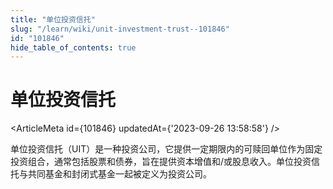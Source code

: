```yaml
---
title: "单位投资信托"
slug: "/learn/wiki/unit-investment-trust--101846"
id: "101846"
hide_table_of_contents: true
---
```



# 单位投资信托

<ArticleMeta id={101846} updatedAt={'2023-09-26 13:58:58'} />
<div className='border-solid border-b border-t-0 my-4 border-[var(--ifm-color-gray-300)]' />

单位投资信托（UIT）是一种投资公司，它提供一定期限内的可赎回单位作为固定投资组合，通常包括股票和债券，旨在提供资本增值和/或股息收入。单位投资信托与共同基金和封闭式基金一起被定义为投资公司。
